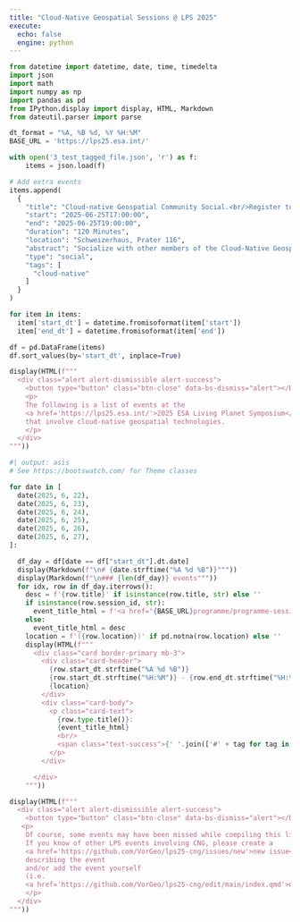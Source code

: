 ```yaml
---
title: "Cloud-Native Geospatial Sessions @ LPS 2025"
execute:
  echo: false
  engine: python
---
```


```python
from datetime import datetime, date, time, timedelta
import json
import math
import numpy as np
import pandas as pd
from IPython.display import display, HTML, Markdown
from dateutil.parser import parse
```

```python
dt_format = "%A, %B %d, %Y %H:%M"
BASE_URL = 'https://lps25.esa.int/'

with open('3_test_tagged_file.json', 'r') as f:
    items = json.load(f)

# Add extra events
items.append(
  {
    "title": "Cloud-native Geospatial Community Social.<br/>Register to attend <a href='https://lu.ma/56jksm3l?tk=LJtRja'>here</a>",
    "start": "2025-06-25T17:00:00",
    "end": "2025-06-25T19:00:00",
    "duration": "120 Minutes",
    "location": "Schweizerhaus, Prater 116",
    "abstract": "Socialize with other members of the Cloud-Native Geospatial community. ",
    "type": "social",
    "tags": [
      "cloud-native"
    ]
  }
)
```
```python
for item in items:
  item['start_dt'] = datetime.fromisoformat(item['start'])
  item['end_dt'] = datetime.fromisoformat(item['end'])

df = pd.DataFrame(items)
df.sort_values(by='start_dt', inplace=True)
```

```python
display(HTML(f"""
  <div class="alert alert-dismissible alert-success">
    <button type="button" class="btn-close" data-bs-dismiss="alert"></button>
    <p>
    The following is a list of events at the
    <a href='https://lps25.esa.int/'>2025 ESA Living Planet Symposium</a>
    that involve cloud-native geospatial technologies.
    </p>
  </div>
"""))
```

```python
#| output: asis
# See https://bootswatch.com/ for Theme classes

for date in [
  date(2025, 6, 22),
  date(2025, 6, 23),
  date(2025, 6, 24),
  date(2025, 6, 25),
  date(2025, 6, 26),
  date(2025, 6, 27),
]:

  df_day = df[date == df["start_dt"].dt.date]
  display(Markdown(f"\n# {date.strftime("%A %d %B")}"""))
  display(Markdown(f"\n### {len(df_day)} events"""))
  for idx, row in df_day.iterrows():
    desc = f'{row.title}' if isinstance(row.title, str) else ''
    if isinstance(row.session_id, str):
      event_title_html = f'<a href="{BASE_URL}programme/programme-session/?id={row.session_id}" class="card-link">{desc}</a>'
    else:
      event_title_html = desc
    location = f'({row.location})' if pd.notna(row.location) else ''
    display(HTML(f"""
      <div class="card border-primary mb-3">
        <div class="card-header">
          {row.start_dt.strftime("%A %d %B")}
          {row.start_dt.strftime("%H:%M")} - {row.end_dt.strftime("%H:%M")}
          {location}
        </div>
        <div class="card-body">
          <p class="card-text">
            {row.type.title()}:
            {event_title_html}
            <br/>
            <span class="text-success">{' '.join(['#' + tag for tag in row.tags])}</span>
          </p>
        </div>

      </div>
    """))
```


```python
display(HTML(f"""
  <div class="alert alert-dismissible alert-success">
    <button type="button" class="btn-close" data-bs-dismiss="alert"></button>
   <p>
    Of course, some events may have been missed while compiling this list.
    If you know of other LPS events involving CNG, please create a 
    <a href='https://github.com/VorGeo/lps25-cng/issues/new'>new issue</a>
    describing the event
    and/or add the event yourself
    (i.e. 
    <a href='https://github.com/VorGeo/lps25-cng/edit/main/index.qmd'>edit this page</a>, add a new event 'item', and then submit a PR).
    </p>
  </div>
"""))
```